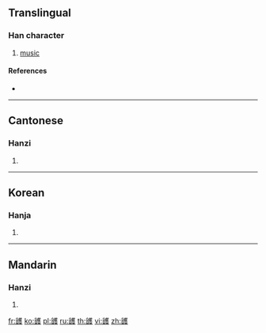 {{character info/new}}
==Translingual==

===Han character===
{{Han char|rn=180|rad=音|as=14|sn=23|four=04647|canj=YATOE}}

# [[music]]

====References====
* {{Han ref|kx=1398.070|dkj=43327|dj=1915.010|hdz=74499.010|uh=9800|ud=38912|bh=F851|bd=63569}}

----

==Cantonese==

===Hanzi===
{{yue-hanzi|jyut=|y=wu6}}

# {{defn|lang=yue|sort=音14}}

----

==Korean==

===Hanja===
{{ko-hanja|hangeul=호|eumhun=|rv=ho|mr=ho|y=ho}}

# {{defn|lang=ko|sort=音14}}

----

==Mandarin==

===Hanzi===
{{cmn-hanzi|pin=[[hù]] ([[hu4]])|wg=hu<sup>4</sup>}}

# {{defn|lang=cmn|sort=音14}}

[[fr:頀]]
[[ko:頀]]
[[pl:頀]]
[[ru:頀]]
[[th:頀]]
[[vi:頀]]
[[zh:頀]]
